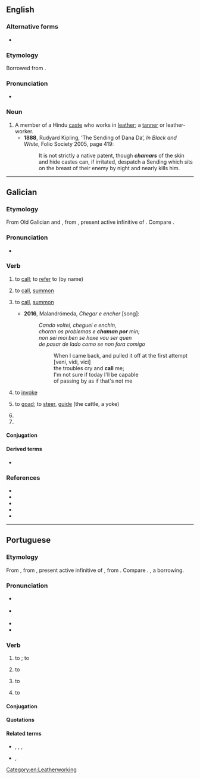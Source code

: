 ==English==

===Alternative forms===
* {{alt|en|chamaar|choomar|chumar}}

===Etymology===
Borrowed from {{bor|en|hi|चमार||tanner}}.

===Pronunciation===
* {{a|UK}} {{IPA|en|/tʃəˈmɑː/}}

===Noun===
{{en-noun}}

# A member of a Hindu [[caste]] who works in [[leather]]; a [[tanner]] or leather-worker.
#* '''1888''', Rudyard Kipling, ‘The Sending of Dana Da’, ''In Black and White'', Folio Society 2005, page 419:
#*: It is not strictly a native patent, though '''''chamars''''' of the skin and hide castes can, if irritated, despatch a Sending which sits on the breast of their enemy by night and nearly kills him.

[[Category:en:Leatherworking]]

----

==Galician==

===Etymology===
From Old Galician and {{inh|gl|roa-opt|chamar}}, from {{inh|gl|la|clāmāre}}, present active infinitive of {{m|la|clamō||cry out}}. Compare {{cog|es|llamar}}.

===Pronunciation===
* {{IPA|gl|/t͡ʃaˈmaɾ/}}

===Verb===
{{gl-verb|cham|ar}}

# to [[call]]; to [[refer]] to (by name)
#: {{uxi|gl|'''Chámome''' Alejandro e nacín en 1953|"'''I am called''' Alejandro and was born in 1953"}}
# {{lb|gl|transitive}} to [[call]], [[summon]]
#: {{uxi|gl|Quen '''chama'''?|"Who''''s calling'''?"}}
# {{indtr|gl|por}} to [[call]], [[summon]]
#* '''2016''', Malandrómeda, ''Chegar e encher'' [song]:
#*: ''Cando voltei, cheguei e enchín,''
#*: ''choran os problemas e '''chaman por''' min;''
#*: ''non sei moi ben se hoxe vou ser quen''
#*: ''de pasar de lado como se non fora comigo''
#*:: When I came back, and pulled it off at the first attempt [veni, vidi, vici]
#*:: the troubles cry and '''call''' me;
#*:: I'm not sure if today I'll be capable
#*:: of passing by as if that's not me
#: {{uxi|gl|'''Chama''' por ela|"'''Call''' her"}}
# to [[invoke]]
#: {{syn|gl|invocar}}
# {{lb|gl|transitive}} to [[goad]]; to [[steer]], [[guide]] (the cattle, a yoke)
#: {{syn|gl|afalar}}
# {{inflection of|gl|chamar||1//3|s|futr|subj}}
# {{inflection of|gl|chamar||1//3|s|pr|inf}}

====Conjugation====
{{gl-conj-ar|cham}}

====Derived terms====
* {{l|gl|rechamar}}

===References===
* {{R:gl:DDGM}}
* {{R:gl:CX}}
* {{R:gl:DDLG}}
* {{R:gl:TILG}}
* {{R:TLPGP}}

----

==Portuguese==

===Etymology===
From {{inh|pt|roa-opt|chamar||call}}, from {{inh|pt|la|clamāre}}, present active infinitive of {{m|la|clamō}}, from {{der|pt|ine-pro|*kelh₁-||to shout}}. Compare {{cog|es|llamar}}. {{doublet|pt|clamar}}, a borrowing.

===Pronunciation===
{{pt-IPA}}
* {{a|South Brazil}} {{IPA|pt|/ʃa.ˈma(ɻ)/|/ʃa.ˈma(ɾ)/}}
* {{a|Nordestino}} {{IPA|pt|/ʃɐ.ˈma(h)/}}
* {{audio|pt|LL-Q5146 (por)-Santamarcanda-chamar.wav|Audio (Oporto, Portugal)}}
* {{hyph|pt|cha|mar}}

===Verb===
{{pt-verb|cham|ar}}

# {{lb|pt|transitive}} to {{l|en|call}}; to {{l|en|summon}} {{gloss|to ask someone to come}}
#: {{ux|pt|Há uma partida amanhã, '''chamem''' seus amigos.|There is a match tomorrow, '''call''' your friends.}}
#: {{syn|pt|clamar|invocar|convocar}}
# {{indtr|pt|de|ditr=1}} to {{l|en|call}} {{gloss|to use as the name of}}
#: {{ux|pt|Os botânicos '''chamam''' aquele tipo de árvore de gimnosperma.|Botanists '''call''' that type of tree a gymnosperm.}}
# {{indtr|pt|de|ditr=1|cop=1}} to {{l|en|call}} {{gloss|to verbally ascribe someone a quality}}
#: {{ux|pt| '''chamaram'''-me de feio na escola.|'''They called''' me ugly at school.}}
# {{lb|pt|pronominal|transitive}} to {{l|en|be called}} {{gloss|to have a specific name}}
#: {{ux|pt|Olá, '''chamo-me''' Pedro.|Hi, I’m '''called''' Peter.}}
#: {{syn|pt|nomear|denominar|designar}}

====Conjugation====
{{pt-conj|cham|ar}}

====Quotations====
{{seeCites|pt}}

====Related terms====
* {{l|pt|chamada}}, {{l|pt|chamado}}, {{l|pt|chamador}}, {{l|pt|chamamento}}
* {{l|pt|chamariz}}, {{l|pt|chamarisco}}